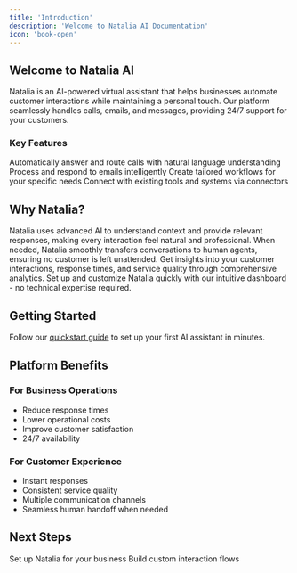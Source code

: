 ```yaml
---
title: 'Introduction'
description: 'Welcome to Natalia AI Documentation'
icon: 'book-open'
---
```


## Welcome to Natalia AI

Natalia is an AI-powered virtual assistant that helps businesses automate customer interactions while maintaining a personal touch. Our platform seamlessly handles calls, emails, and messages, providing 24/7 support for your customers.

### Key Features

<CardGroup cols={2}>
  <Card title="Smart Call Handling" icon="phone">
    Automatically answer and route calls with natural language understanding
  </Card>
  <Card title="Email Management" icon="envelope">
    Process and respond to emails intelligently
  </Card>
  <Card title="Custom Scenarios" icon="wand-magic-sparkles">
    Create tailored workflows for your specific needs
  </Card>
  <Card title="Integration Ready" icon="puzzle-piece">
    Connect with existing tools and systems via connectors
  </Card>
</CardGroup>

## Why Natalia?

<Tabs>
  <Tab title="AI-Powered Intelligence">
    Natalia uses advanced AI to understand context and provide relevant responses, making every interaction feel natural and professional.
  </Tab>
  
  <Tab title="Seamless Transfers">
    When needed, Natalia smoothly transfers conversations to human agents, ensuring no customer is left unattended.
  </Tab>
  
  <Tab title="Detailed Analytics">
    Get insights into your customer interactions, response times, and service quality through comprehensive analytics.
  </Tab>
  
  <Tab title="Easy Configuration">
    Set up and customize Natalia quickly with our intuitive dashboard - no technical expertise required.
  </Tab>
</Tabs>

## Getting Started

Follow our [quickstart guide](/concepts/quickstart) to set up your first AI assistant in minutes.

## Platform Benefits

### For Business Operations
- Reduce response times
- Lower operational costs
- Improve customer satisfaction
- 24/7 availability

### For Customer Experience
- Instant responses
- Consistent service quality
- Multiple communication channels
- Seamless human handoff when needed

## Next Steps

<CardGroup>
  <Card
    title="Quick Start"
    icon="rocket"
    href="/concepts/quickstart"
  >
    Set up Natalia for your business
  </Card>
  <Card
    title="Create Scenarios"
    icon="wand-magic-sparkles"
    href="/using-natalia/scenarios"
  >
    Build custom interaction flows
  </Card>
</CardGroup>